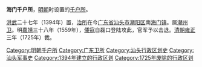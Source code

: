 '''海门千户所'''，[[明朝|明朝]]时设置的[[千户所|千户所]]。

[[洪武|洪武]]二十七年（1394年）置，[[治所|治所]]在今[[广东省|广东省]][[汕头市|汕头市]][[潮阳区|潮阳区]]南[[海门镇_(汕头市)|海门镇]]。属[[潮州卫|潮州卫]]。明[[嘉靖|嘉靖]]三十八年（1559年），[[倭寇|倭寇]]自磊口登陆攻此，官军予以击退。[[清朝|清朝]][[雍正|雍正]]三年（1725年）裁。

{{广东行政区划小作品}}
[[Category:明朝千户所|Category:明朝千户所]]
[[Category:广东卫所|Category:广东卫所]]
[[Category:汕头行政区划史|Category:汕头行政区划史]]
[[Category:汕头军事史|Category:汕头军事史]]
[[Category:1394年建立的行政区划|Category:1394年建立的行政区划]]
[[Category:1725年废除的行政区划|Category:1725年废除的行政区划]]